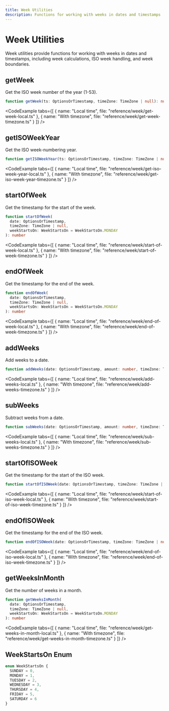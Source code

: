 ```yaml
---
title: Week Utilities
description: Functions for working with weeks in dates and timestamps
---
```




# Week Utilities

Week utilities provide functions for working with weeks in dates and timestamps, including week calculations, ISO week handling, and week boundaries.

## getWeek

Get the ISO week number of the year (1-53).

```typescript
function getWeek(ts: OptionsOrTimestamp, timeZone: TimeZone | null): number
```

<CodeExample tabs={[
  { name: "Local time", file: "reference/week/get-week-local.ts" },
  { name: "With timezone", file: "reference/week/get-week-timezone.ts" }
]} />

## getISOWeekYear

Get the ISO week-numbering year.

```typescript
function getISOWeekYear(ts: OptionsOrTimestamp, timeZone: TimeZone | null): number
```

<CodeExample tabs={[
  { name: "Local time", file: "reference/week/get-iso-week-year-local.ts" },
  { name: "With timezone", file: "reference/week/get-iso-week-year-timezone.ts" }
]} />

## startOfWeek

Get the timestamp for the start of the week.

```typescript
function startOfWeek(
  date: OptionsOrTimestamp, 
  timeZone: TimeZone | null, 
  weekStartsOn: WeekStartsOn = WeekStartsOn.MONDAY
): number
```

<CodeExample tabs={[
  { name: "Local time", file: "reference/week/start-of-week-local.ts" },
  { name: "With timezone", file: "reference/week/start-of-week-timezone.ts" }
]} />

## endOfWeek

Get the timestamp for the end of the week.

```typescript
function endOfWeek(
  date: OptionsOrTimestamp, 
  timeZone: TimeZone | null, 
  weekStartsOn: WeekStartsOn = WeekStartsOn.MONDAY
): number
```

<CodeExample tabs={[
  { name: "Local time", file: "reference/week/end-of-week-local.ts" },
  { name: "With timezone", file: "reference/week/end-of-week-timezone.ts" }
]} />

## addWeeks

Add weeks to a date.

```typescript
function addWeeks(date: OptionsOrTimestamp, amount: number, timeZone: TimeZone | null): number
```

<CodeExample tabs={[
  { name: "Local time", file: "reference/week/add-weeks-local.ts" },
  { name: "With timezone", file: "reference/week/add-weeks-timezone.ts" }
]} />

## subWeeks

Subtract weeks from a date.

```typescript
function subWeeks(date: OptionsOrTimestamp, amount: number, timeZone: TimeZone | null): number
```

<CodeExample tabs={[
  { name: "Local time", file: "reference/week/sub-weeks-local.ts" },
  { name: "With timezone", file: "reference/week/sub-weeks-timezone.ts" }
]} />

## startOfISOWeek

Get the timestamp for the start of the ISO week.

```typescript
function startOfISOWeek(date: OptionsOrTimestamp, timeZone: TimeZone | null): number
```

<CodeExample tabs={[
  { name: "Local time", file: "reference/week/start-of-iso-week-local.ts" },
  { name: "With timezone", file: "reference/week/start-of-iso-week-timezone.ts" }
]} />

## endOfISOWeek

Get the timestamp for the end of the ISO week.

```typescript
function endOfISOWeek(date: OptionsOrTimestamp, timeZone: TimeZone | null): number
```

<CodeExample tabs={[
  { name: "Local time", file: "reference/week/end-of-iso-week-local.ts" },
  { name: "With timezone", file: "reference/week/end-of-iso-week-timezone.ts" }
]} />

## getWeeksInMonth

Get the number of weeks in a month.

```typescript
function getWeeksInMonth(
  date: OptionsOrTimestamp, 
  timeZone: TimeZone | null, 
  weekStartsOn: WeekStartsOn = WeekStartsOn.MONDAY
): number
```

<CodeExample tabs={[
  { name: "Local time", file: "reference/week/get-weeks-in-month-local.ts" },
  { name: "With timezone", file: "reference/week/get-weeks-in-month-timezone.ts" }
]} />

## WeekStartsOn Enum

```typescript
enum WeekStartsOn {
  SUNDAY = 0,
  MONDAY = 1,
  TUESDAY = 2,
  WEDNESDAY = 3,
  THURSDAY = 4,
  FRIDAY = 5,
  SATURDAY = 6
}
``` 